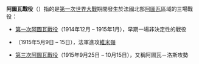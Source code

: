 '''阿圖瓦戰役'''（{{lang-en|Battle of Artois}}）指的是[[第一次世界大戰|第一次世界大戰]]期間發生於法國北部[[阿圖瓦|阿圖瓦]]區域的三場戰役：

*[[第一次阿圖瓦戰役|第一次阿圖瓦戰役]]（1914年12月 – 1915年1月），早期一場非決定性的戰役
*{{le|第二次阿圖瓦戰役|Second Battle of Artois}}（1915年5月9日 – 15日），法軍進攻[[維米嶺|維米嶺]]
*[[第三次阿圖瓦戰役|第三次阿圖瓦戰役]]（1915年9月25日 – 10月15日），又稱阿圖瓦－洛斯攻勢

{{disambig}}